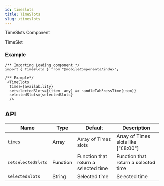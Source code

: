 ```yaml
---
id: timeslots
title: TimeSlots
slug: /timeslots
---
```


TimeSlots Component

TimeSlot 

### Example 

```tsx
/** Importing Loading component */
import { TimeSlots } from "@mobileComponents/index";

/** Example*/
 <TimeSlots
  times={availability}
  setselectedSlots={(item: any) => handleTabPressTime(item)}
  selectedSlots={selectedSlots}
  />
```

## API 

<div class='table-responsive'>

| Name             | Type                                           | Default                                           | Description                                               |
| ---------------- | ---------------------------------------------- | ------------------------------------------------- | --------------------------------------------------------- |
| `times`          |  Array                                         |   Array of Times slots                            | Array of Times slots like ["08:00"]                       |
| `setselectedSlots`|  Function                                     |  Function that return a selected time             | Function that return a selected time                      |      
| `selectedSlots` |  String                                         |  Selected time                                    | Selected time                                             |      
</div>








